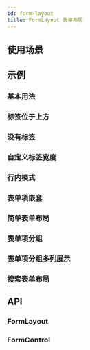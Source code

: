 ```yaml
---
id: form-layout
title: FormLayout 表单布局
---
```



## 使用场景

## 示例

### 基本用法

<Story fn={stories.Basic} />

### 标签位于上方

<Story fn={stories.LabelTop} />

### 没有标签

<Story fn={stories.NoLabelControl} />

### 自定义标签宽度

<Story fn={stories.LongLabels} />

### 行内模式

<Story fn={stories.Inline} />

### 表单项嵌套

<Story fn={stories.NestFormControls} />

### 简单表单布局

<Story fn={stories.SimpleFormLayout} />

### 表单项分组

<Story fn={stories.FormFieldSets} />

### 表单项分组多列展示

<Story fn={stories.MultiColumnFormFieldSet} />

### 搜索表单布局

<Story fn={stories.BasicSearchFormLayout} />

## API

### FormLayout

<PropsTable component={FormLayout} />

### FormControl

<PropsTable component={FormControl} />
